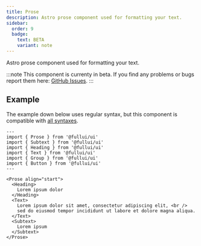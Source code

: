 ```yaml
---
title: Prose
description: Astro prose component used for formatting your text.
sidebar:
  order: 9
  badge:
    text: BETA
    variant: note
---
```


Astro prose component used for formatting your text.

:::note
This component is currenty in beta.
If you find any problems or bugs report them here: [GitHub Issues](https://github.com/fulldevlabs/fullui/issues).
:::

## Example
The example down below uses regular syntax, but this component is compatible with [all syntaxes](/guides/components#syntax).

```astro live
---
import { Prose } from '@fullui/ui'
import { Subtext } from '@fullui/ui'
import { Heading } from '@fullui/ui'
import { Text } from '@fullui/ui'
import { Group } from '@fullui/ui'
import { Button } from '@fullui/ui'
---

<Prose align="start">
  <Heading>
    Lorem ipsum dolor
  </Heading>
  <Text>
    Lorem ipsum dolor sit amet, consectetur adipiscing elit, <br />
    sed do eiusmod tempor incididunt ut labore et dolore magna aliqua.
  </Text>
  <Subtext>
    Lorem ipsum
  </Subtext>
</Prose>
```